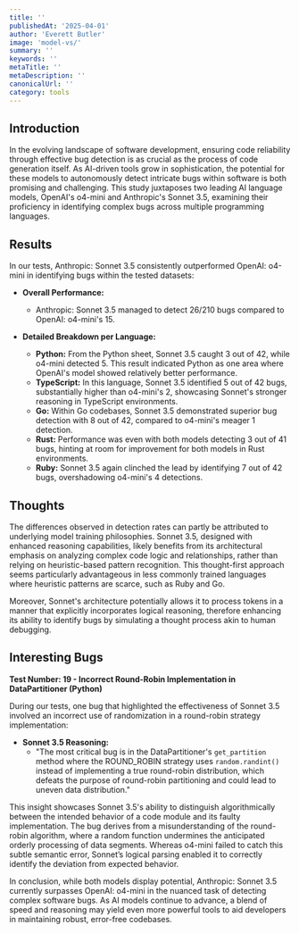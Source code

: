 ```yaml
---
title: ''
publishedAt: '2025-04-01'
author: 'Everett Butler'
image: 'model-vs/'
summary: ''
keywords: ''
metaTitle: ''
metaDescription: ''
canonicalUrl: ''
category: tools
---
```



## Introduction

In the evolving landscape of software development, ensuring code reliability through effective bug detection is as crucial as the process of code generation itself. As AI-driven tools grow in sophistication, the potential for these models to autonomously detect intricate bugs within software is both promising and challenging. This study juxtaposes two leading AI language models, OpenAI's o4-mini and Anthropic's Sonnet 3.5, examining their proficiency in identifying complex bugs across multiple programming languages.

## Results

In our tests, Anthropic: Sonnet 3.5 consistently outperformed OpenAI: o4-mini in identifying bugs within the tested datasets:

- **Overall Performance:**
  - Anthropic: Sonnet 3.5 managed to detect 26/210 bugs compared to OpenAI: o4-mini's 15.

- **Detailed Breakdown per Language:**
  - **Python:** From the Python sheet, Sonnet 3.5 caught 3 out of 42, while o4-mini detected 5. This result indicated Python as one area where OpenAI's model showed relatively better performance.
  - **TypeScript:** In this language, Sonnet 3.5 identified 5 out of 42 bugs, substantially higher than o4-mini's 2, showcasing Sonnet's stronger reasoning in TypeScript environments.
  - **Go:** Within Go codebases, Sonnet 3.5 demonstrated superior bug detection with 8 out of 42, compared to o4-mini's meager 1 detection.
  - **Rust:** Performance was even with both models detecting 3 out of 41 bugs, hinting at room for improvement for both models in Rust environments.
  - **Ruby:** Sonnet 3.5 again clinched the lead by identifying 7 out of 42 bugs, overshadowing o4-mini's 4 detections.

## Thoughts

The differences observed in detection rates can partly be attributed to underlying model training philosophies. Sonnet 3.5, designed with enhanced reasoning capabilities, likely benefits from its architectural emphasis on analyzing complex code logic and relationships, rather than relying on heuristic-based pattern recognition. This thought-first approach seems particularly advantageous in less commonly trained languages where heuristic patterns are scarce, such as Ruby and Go.

Moreover, Sonnet's architecture potentially allows it to process tokens in a manner that explicitly incorporates logical reasoning, therefore enhancing its ability to identify bugs by simulating a thought process akin to human debugging.

## Interesting Bugs

**Test Number: 19 - Incorrect Round-Robin Implementation in DataPartitioner (Python)**

During our tests, one bug that highlighted the effectiveness of Sonnet 3.5 involved an incorrect use of randomization in a round-robin strategy implementation:

- **Sonnet 3.5 Reasoning:**
  - "The most critical bug is in the DataPartitioner's `get_partition` method where the ROUND_ROBIN strategy uses `random.randint()` instead of implementing a true round-robin distribution, which defeats the purpose of round-robin partitioning and could lead to uneven data distribution."
  
This insight showcases Sonnet 3.5's ability to distinguish algorithmically between the intended behavior of a code module and its faulty implementation. The bug derives from a misunderstanding of the round-robin algorithm, where a random function undermines the anticipated orderly processing of data segments. Whereas o4-mini failed to catch this subtle semantic error, Sonnet’s logical parsing enabled it to correctly identify the deviation from expected behavior.

In conclusion, while both models display potential, Anthropic: Sonnet 3.5 currently surpasses OpenAI: o4-mini in the nuanced task of detecting complex software bugs. As AI models continue to advance, a blend of speed and reasoning may yield even more powerful tools to aid developers in maintaining robust, error-free codebases.